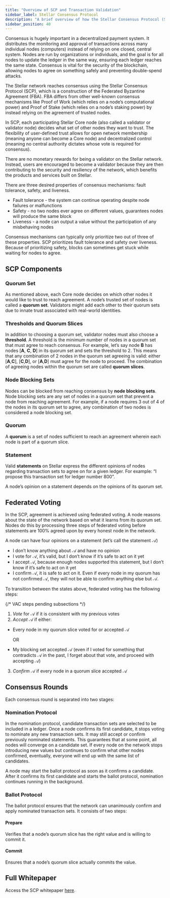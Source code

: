 ```yaml
---
title: "Overview of SCP and Transaction Validation"
sidebar_label: Stellar Consensus Protocol
description: "A brief overview of how the Stellar Consensus Protocol (SCP), a proof of agreement protocol, enables consensus and validates transactions on the network."
sidebar_position: 40
---
```



<YouTube ID="aU08km2xrz0" />

Consensus is hugely important in a decentralized payment system. It distributes the monitoring and approval of transactions across many individual nodes (computers) instead of relying on one closed, central system. Nodes are run by organizations or individuals, and the goal is for all nodes to update the ledger in the same way, ensuring each ledger reaches the same state. Consensus is vital for the security of the blockchain, allowing nodes to agree on something safely and preventing double-spend attacks.

The Stellar network reaches consensus using the Stellar Consensus Protocol (SCP), which is a construction of the Federated Byzantine Agreement (FBA). FBA differs from other well-known consensus mechanisms like Proof of Work (which relies on a node’s computational power) and Proof of Stake (which relies on a node’s staking power) by instead relying on the agreement of trusted nodes.

In SCP, each participating Stellar Core node (also called a validator or validator node) decides what set of other nodes they want to trust. The flexibility of user-defined trust allows for open network membership (meaning anyone can become a Core node) and decentralized control (meaning no central authority dictates whose vote is required for consensus).

There are no monetary rewards for being a validator on the Stellar network. Instead, users are encouraged to become a validator because they are then contributing to the security and resiliency of the network, which benefits the products and services built on Stellar.

There are three desired properties of consensus mechanisms: fault tolerance, safety, and liveness.

- Fault tolerance - the system can continue operating despite node failures or malfunctions
- Safety - no two nodes ever agree on different values, guarantees nodes will produce the same block
- Liveness - a node can output a value without the participation of any misbehaving nodes

Consensus mechanisms can typically only prioritize two out of three of these properties. SCP prioritizes fault tolerance and safety over liveness. Because of prioritizing safety, blocks can sometimes get stuck while waiting for nodes to agree.

## SCP Components

### Quorum Set

As mentioned above, each Core node decides on which other nodes it would like to trust to reach agreement. A node’s trusted set of nodes is called a **quorum set**. Validators might add each other to their quorum sets due to innate trust associated with real-world identities.

### Thresholds and Quorum Slices

In addition to choosing a quorum set, validator nodes must also choose a **threshold**. A threshold is the minimum number of nodes in a quorum set that must agree to reach consensus. For example, let’s say node $\mathbf{B}$ has nodes [$\mathbf{A}$, $\mathbf{C}$, $\mathbf{D}$] in its quorum set and sets the threshold to 2. This means that any combination of 2 nodes in the quorum set agreeing is valid: either [$\mathbf{A}$,$\mathbf{C}$], [$\mathbf{C}$,$\mathbf{D}$], or [$\mathbf{A}$,$\mathbf{D}$] must agree for the node to proceed. The combination of agreeing nodes within the quorum set are called **quorum slices**.

### Node Blocking Sets

Nodes can be blocked from reaching consensus by **node blocking sets**. Node blocking sets are any set of nodes in a quorum set that prevent a node from reaching agreement. For example, if a node requires 3 out of 4 of the nodes in its quorum set to agree, any combination of two nodes is considered a node blocking set.

### Quorum

A **quorum** is a set of nodes sufficient to reach an agreement wherein each node is part of a quorum slice.

### Statement

Valid **statements** on Stellar express the different opinions of nodes regarding transaction sets to agree on for a given ledger. For example: “I propose this transaction set for ledger number 800”.

A node’s opinion on a statement depends on the opinions of its quorum set.

## Federated Voting

In the SCP, agreement is achieved using federated voting. A node reasons about the state of the network based on what it learns from its quorum set. Nodes do this by processing three steps of federated voting before statements are 100% agreed upon by every honest node in the network.

A node can have four opinions on a statement (let’s call the statement $\mathcal{A}$)

- I don’t know anything about $\mathcal{A}$ and have no opinion
- I vote for $\mathcal{A}$, it’s valid, but I don’t know if it’s safe to act on it yet
- I accept $\mathcal{A}$, because enough nodes supported this statement, but I don’t know if it’s safe to act on it yet
- I confirm $\mathcal{A}$, it is safe to act on it. Even if every node in my quorum has not confirmed $\mathcal{A}$, they will not be able to confirm anything else but $\mathcal{A}$.

To transition between the states above, federated voting has the following steps:

{/* VAC steps pending subsections */}

1. _Vote_ for $\mathcal{A}$ if it is consistent with my previous votes
2. _Accept_ $\mathcal{A}$ if either:

- Every node in my quorum slice voted for or accepted $\mathcal{A}$

  OR

- My blocking set accepted $\mathcal{A}$ (even if I voted for something that contradicts $\mathcal{A}$ in the past, I forget about that vote, and proceed with accepting $\mathcal{A}$)

3. _Confirm_ $\mathcal{A}$ if every node in a quorum slice accepted $\mathcal{A}$

## Consensus Rounds

Each consensus round is separated into two stages:

### Nomination Protocol

In the nomination protocol, candidate transaction sets are selected to be included in a ledger. Once a node confirms its first candidate, it stops voting to nominate any new transaction sets. It may still accept or confirm previously nominated statements. This guarantees that at some point, all nodes will converge on a candidate set. If every node on the network stops introducing new values but continues to confirm what other nodes confirmed, eventually, everyone will end up with the same list of candidates.

A node may start the ballot protocol as soon as it confirms a candidate. After it confirms its first candidate and starts the ballot protocol, nomination continues running in the background.

### Ballot Protocol

The ballot protocol ensures that the network can unanimously confirm and apply nominated transaction sets. It consists of two steps:

#### Prepare

Verifies that a node’s quorum slice has the right value and is willing to commit it.

#### Commit

Ensures that a node’s quorum slice actually commits the value.

## Full Whitepaper

Access the SCP whitepaper [here](https://stellar.org/learn/stellar-consensus-protocol).

